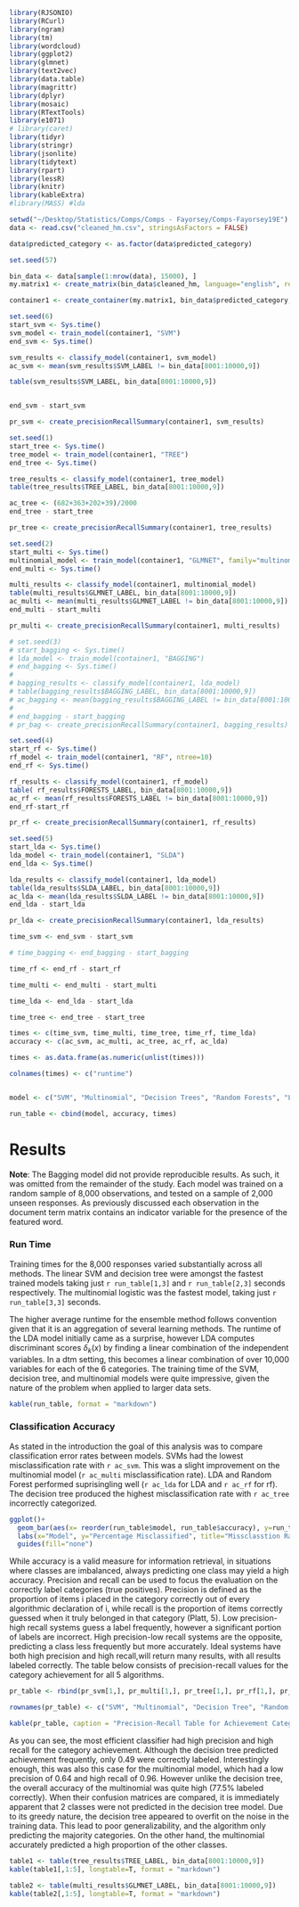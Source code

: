 ```r
library(RJSONIO) 
library(RCurl) 
library(ngram)
library(tm)
library(wordcloud)
library(ggplot2)
library(glmnet)
library(text2vec)
library(data.table)
library(magrittr)
library(dplyr)
library(mosaic)
library(RTextTools)
library(e1071)
# library(caret)
library(tidyr)
library(stringr)
library(jsonlite)
library(tidytext)
library(rpart)
library(lessR)
library(knitr)
library(kableExtra)
#library(MASS) #lda 
```


```r
setwd("~/Desktop/Statistics/Comps/Comps - Fayorsey/Comps-Fayorsey19E")
data <- read.csv("cleaned_hm.csv", stringsAsFactors = FALSE)

data$predicted_category <- as.factor(data$predicted_category)
```

```r
set.seed(57)

bin_data <- data[sample(1:nrow(data), 15000), ]
my.matrix1 <- create_matrix(bin_data$cleaned_hm, language="english", removeNumbers=TRUE, stemWords=FALSE, weighting=tm::weightTfIdf)

container1 <- create_container(my.matrix1, bin_data$predicted_category, trainSize=1:8000, testSize =8001:10000,virgin = FALSE)

```

```r
set.seed(6)
start_svm <- Sys.time()
svm_model <- train_model(container1, "SVM")
end_svm <- Sys.time()

svm_results <- classify_model(container1, svm_model)
ac_svm <- mean(svm_results$SVM_LABEL != bin_data[8001:10000,9])

table(svm_results$SVM_LABEL, bin_data[8001:10000,9])


end_svm - start_svm

pr_svm <- create_precisionRecallSummary(container1, svm_results)
```

```r
set.seed(1)
start_tree <- Sys.time()
tree_model <- train_model(container1, "TREE")
end_tree <- Sys.time()

tree_results <- classify_model(container1, tree_model)
table(tree_results$TREE_LABEL, bin_data[8001:10000,9])

ac_tree <- (682+363+202+39)/2000
end_tree - start_tree

pr_tree <- create_precisionRecallSummary(container1, tree_results)
```

```r
set.seed(2)
start_multi <- Sys.time()
multinomial_model <- train_model(container1, "GLMNET", family="multinomial")
end_multi <- Sys.time()

multi_results <- classify_model(container1, multinomial_model)
table(multi_results$GLMNET_LABEL, bin_data[8001:10000,9])
ac_multi <- mean(multi_results$GLMNET_LABEL != bin_data[8001:10000,9])
end_multi - start_multi

pr_multi <- create_precisionRecallSummary(container1, multi_results)
```

```r
# set.seed(3)
# start_bagging <- Sys.time()
# lda_model <- train_model(container1, "BAGGING")
# end_bagging <- Sys.time()
# 
# bagging_results <- classify_model(container1, lda_model)
# table(bagging_results$BAGGING_LABEL, bin_data[8001:10000,9])
# ac_bagging <- mean(bagging_results$BAGGING_LABEL != bin_data[8001:10000,9])
# 
# end_bagging - start_bagging
# pr_bag <- create_precisionRecallSummary(container1, bagging_results)
```

```r
set.seed(4)
start_rf <- Sys.time()
rf_model <- train_model(container1, "RF", ntree=10)
end_rf <- Sys.time()

rf_results <- classify_model(container1, rf_model)
table( rf_results$FORESTS_LABEL, bin_data[8001:10000,9])
ac_rf <- mean(rf_results$FORESTS_LABEL != bin_data[8001:10000,9])
end_rf-start_rf

pr_rf <- create_precisionRecallSummary(container1, rf_results)
```

```r
set.seed(5)
start_lda <- Sys.time()
lda_model <- train_model(container1, "SLDA")
end_lda <- Sys.time()

lda_results <- classify_model(container1, lda_model)
table(lda_results$SLDA_LABEL, bin_data[8001:10000,9])
ac_lda <- mean(lda_results$SLDA_LABEL != bin_data[8001:10000,9])
end_lda - start_lda

pr_lda <- create_precisionRecallSummary(container1, lda_results)
```


```r
time_svm <- end_svm - start_svm

# time_bagging <- end_bagging - start_bagging

time_rf <- end_rf - start_rf

time_multi <- end_multi - start_multi

time_lda <- end_lda - start_lda

time_tree <- end_tree - start_tree

times <- c(time_svm, time_multi, time_tree, time_rf, time_lda) 
accuracy <- c(ac_svm, ac_multi, ac_tree, ac_rf, ac_lda)

times <- as.data.frame(as.numeric(unlist(times)))

colnames(times) <- c("runtime")


model <- c("SVM", "Multinomial", "Decision Trees", "Random Forests", "LDA")

run_table <- cbind(model, accuracy, times)

```


# Results {#results}

**Note**: The Bagging model did not provide reproducible results. As such, it was omitted from the remainder of the study. Each model was trained on a random sample of 8,000 observations, and tested on a sample of 2,000 unseen responses. As previously discussed each observation in the document term matrix contains an indicator variable for the presence of the featured word.

### Run Time

Training times for the 8,000 responses varied substantially across all methods. The linear SVM and decision tree were amongst the fastest trained models taking just `r run_table[1,3]` and `r run_table[2,3]` seconds respectively. The multinomial logistic was the fastest model, taking just  `r run_table[3,3]` seconds. 

The higher average runtime for the ensemble method follows convention given that it is an aggregation of several learning methods. The runtime of the LDA model initially came as a surprise, however LDA computes discriminant scores $\delta_k(x)$ by finding a linear combination of the independent variables. In a dtm setting, this becomes a linear combination of over 10,000 variables for each of the 6 categories. The training time of the SVM, decision tree, and multinomial models were quite impressive, given the nature of the problem when applied to larger data sets.


```r
kable(run_table, format = "markdown")
```

### Classification Accuracy

As stated in the introduction the goal of this analysis was to compare classification error rates between models. SVMs had the lowest misclassification rate with `r ac_svm`.  This was a slight improvement on the multinomial model (`r ac_multi` misclassification rate). LDA and Random Forest performed suprisingling well (`r ac_lda` for LDA and `r ac_rf` for rf). The decision tree produced the highest misclassification rate with `r ac_tree` incorrectly categorized.

```r
ggplot()+
  geom_bar(aes(x= reorder(run_table$model, run_table$accuracy), y=run_table$accuracy, fill=run_table$model), stat="identity")+
  labs(x="Model", y="Percentage Misclassified", title="Missclasstion Rates")+
  guides(fill="none")
```

	
While accuracy is a valid measure for information retrieval, in situations where classes are imbalanced, always predicting one class may yield a high accuracy. Precision and recall can be used to focus the evaluation on the correctly label categories (true positives). Precision is defined as the proportion of items i placed in the category correctly out of every algorithmic declaration of i, while recall is the proportion of items correctly guessed when it truly belonged in that category (Platt, 5). Low precision-high recall systems guess a label frequently, however a significant portion of labels are incorrect. High precision-low recall systems are the opposite, predicting a class less frequently but more accurately. Ideal systems have both high precision and high recall,will return many results, with all results labeled correctly. The table below consists of precision-recall values for the category achievement for all 5 algorithms.

```r
pr_table <- rbind(pr_svm[1,], pr_multi[1,], pr_tree[1,], pr_rf[1,], pr_lda[1,])

rownames(pr_table) <- c("SVM", "Multinomial", "Decision Tree", "Random Forests", "LDA")

kable(pr_table, caption = "Precision-Recall Table for Achievement Category", format = "markdown")

```

As you can see, the most efficient classifier had high precision and high recall for the category achievement. Although the decision tree predicted achievement frequently, only 0.49 were correctly labeled. Interestingly enough, this was also this case for the multinomial model, which had a low precision of 0.64 and high recall of 0.96. However unlike the decision tree, the overall accuracy of the multinomial was quite high (77.5% labeled correctly). When their confusion matrices are compared, it is immediately apparent that 2 classes were not predicted in the decision tree model. Due to its greedy nature, the decision tree appeared to overfit on the noise in the training data. This lead to poor generalizability, and the algorithm only predicting the majority categories. On the other hand, the multinomial accurately predicted a high proportion of the other classes.


```r
table1 <- table(tree_results$TREE_LABEL, bin_data[8001:10000,9])
kable(table1[,1:5], longtable=T, format = "markdown") 

```

```r
table2 <- table(multi_results$GLMNET_LABEL, bin_data[8001:10000,9])
kable(table2[,1:5], longtable=T, format = "markdown")

```



 



